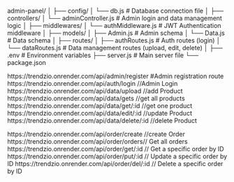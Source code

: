 admin-panel/
│
├── config/
│   └── db.js          # Database connection file
│
├── controllers/
│   └── adminController.js # Admin login and data management logic
│
├── middlewares/
│   └── authMiddleware.js  # JWT Authentication middleware
│
├── models/
│   ├── Admin.js        # Admin schema
│   └── Data.js         # Data schema
│
├── routes/
│   ├── authRoutes.js   # Auth routes (login)
│   └── dataRoutes.js   # Data management routes (upload, edit, delete)
│
├── .env                # Environment variables
├── server.js           # Main server file
└── package.json


https://trendzio.onrender.com/api/admin/register #Admin registration route
https://trendzio.onrender.com/api/auth/login     //Admin Login
https://trendzio.onrender.com/api/data/upload    //add Product
https://trendzio.onrender.com/api/data/gets    //get all products
https://trendzio.onrender.com/api/data/get/:id    //get one product
https://trendzio.onrender.com/api/data/edit/:id    //update Product
https://trendzio.onrender.com/api/data/delete/:id   //delete Product

https://trendzio.onrender.com/api/order/create  //create Order
https://trendzio.onrender.com/api/order/orders// Get all orders
https://trendzio.onrender.com/api/order/get/:id // Get a specific order by ID
https://trendzio.onrender.com/api/order/put/:id  // Update a specific order by ID
https://trendzio.onrender.com/api/order/del/:id  // Delete a specific order by ID

